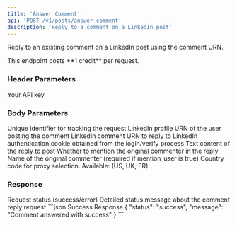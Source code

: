 ```yaml
---
title: 'Answer Comment'
api: 'POST /v1/posts/answer-comment'
description: 'Reply to a comment on a LinkedIn post'
---
```


Reply to an existing comment on a LinkedIn post using the comment URN.

<Note>
  This endpoint costs **1 credit** per request.
</Note>

### Header Parameters

<ParamField header="x-api-key" type="string" required>
  Your API key
</ParamField>

### Body Parameters

<ParamField body="tracking_id" type="string" required>
  Unique identifier for tracking the request
</ParamField>

<ParamField body="profile_urn" type="string" required>
  LinkedIn profile URN of the user posting the comment
</ParamField>

<ParamField body="comment_urn" type="string" required>
  LinkedIn comment URN to reply to
</ParamField>

<ParamField body="login_token" type="string" required>
  LinkedIn authentication cookie obtained from the login/verify process
</ParamField>

<ParamField body="comment_text" type="string" required>
  Text content of the reply to post
</ParamField>

<ParamField body="mention_user" type="boolean" default="false">
  Whether to mention the original commenter in the reply
</ParamField>

<ParamField body="commenter_name" type="string" default="">
  Name of the original commenter (required if mention_user is true)
</ParamField>

<ParamField body="country" type="string" default="FR">
  Country code for proxy selection. Available: (US, UK, FR)
</ParamField>

### Response

<ResponseField name="status" type="string">
  Request status (success/error)
</ResponseField>

<ResponseField name="message" type="string">
  Detailed status message about the comment reply request
</ResponseField>

<ResponseExample>
```json Success Response
{
  "status": "success",
  "message": "Comment answered with success"
}
```
</ResponseExample>
